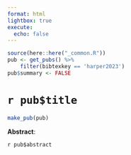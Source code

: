 ```yaml
---
format: html
lightbox: true
execute:
  echo: false
---
```


```r
source(here::here("_common.R"))
pub <- get_pubs() %>% 
    filter(bibtexkey == 'harper2023')
pub$summary <- FALSE
```

# `r pub$title` 

```r
make_pub(pub)
```

**Abstract**:

`r pub$abstract`



